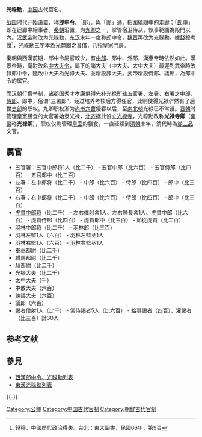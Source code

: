 '''光祿勳'''，[[中国|中国]]古代官名。

[[战国|战国]]时代开始设置，称'''郎中令'''。「郎」，與「廊」通，指圍繞殿中的走廊；「[[郎中_(官职)|郎中]]」即在迴廊中給事者。[[秦朝|秦朝]]沿置，为[[九卿|九卿]]之一，掌管宿卫侍从，執事範圍為殿門以內。[[汉武帝|汉武帝]]时改为光祿勳，[[东汉|东汉]]末年一度称郎中令，[[魏晋|魏晋]]再改为光祿勳。據[[錢穆|錢穆]]考證<ref>錢穆，中國歷代政治得失。台北：東大圖書，民國66年，第9頁</ref>，光祿勳三字本為光麓閽之音借，乃指皇家門房。

秦朝與西漢前期，郎中令屬官較少，有[[中郎將|中郎]]、郎中、外郎，漢惠帝時依然如此。漢景帝時，衛尉改名[[中大夫令|中大夫令]]，屬下的諸大夫（中大夫、太中大夫）最遲到武帝時改隸郎中令，隨改中大夫為光祿大夫、並增設諫大夫。武帝增設侍郎、議郎，為郎中令的属官。

而[[汉朝|汉朝]]行察举制，诸郡国秀才孝廉俱得先补光禄所辖五官署、左署、右署之中郎、[[侍郎|侍郎]]、郎中，俗谓“三署郎”，经过培养考核后方得任官，此制使得光禄俨然有了后世[[吏部|吏部]]的职权。九卿职权渐为[[尚书_(官职)|尚书]][[六部|六曹]]侵吞以后，至[[南北朝|南北朝]]光禄已不常设。[[晋朝|晋朝]]时管理皇室膳食的太官署始隶光禄，[[北齐|北齐]]据此设立[[光禄寺|光禄寺]]，光祿勳改称'''光禄寺卿'''（[[南梁|南梁]]称'''光禄卿'''），职权仅剩管理[[皇室|皇室]]的膳食，一直延续到[[清朝|清朝]]末年，清代時為[[從三品|從三品]]文官。

== 属官 ==
*五官署：五官中郎将1人（比二千） - 五官中郎（比六百） - 五官侍郎（比四百） - 五官郎中（比三百） 
*左署：左中郎将（比二千） - 中郎（比六百） - 侍郎（比四百） - 郎中（比三百） 
*右署：右中郎将（比二千） - 中郎（比六百） - 侍郎（比四百） - 郎中（比三百） 
*[[虎賁中郎将|虎賁中郎将]]（比二千） - 左右僕射各1人、左右陛長各1人、虎賁中郎（比六百） - 虎賁侍郎（比四百） - 虎賁郎中（比三百） - 節従虎賁（比二百） 
*羽林中郎将（比二千） - 羽林郎（比三百） 
*羽林左監1人（六百） - 羽林左監丞1人 
*羽林右監1人（六百） - 羽林右監丞1人 
*奉車都尉（比二千） 
*駙馬都尉（比二千） 
*騎都尉（比二千） 
*光禄大夫（比二千） 
*太中大夫（千） 
*中散大夫（六百） 
*諫議大夫（六百） 
*議郎（六百） 
*謁者僕射1人（比千） - 常侍謁者5人（比六百） - 給事謁者（四百）、灌謁者（比三百）計30人

== 参考文献 ==
{{Reflist}}

==參見==
*[[西漢郎中令、光祿勳列表|西漢郎中令、光祿勳列表]]
*[[東漢光祿勳列表|東漢光祿勳列表]]

{{-}} 
{{九卿九寺}}
[[Category:公卿|Category:公卿]]
[[Category:中国古代官制|Category:中国古代官制]]
[[Category:朝鮮古代官制|Category:朝鮮古代官制]]